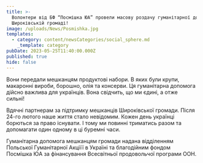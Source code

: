 ```yaml
---
title: >-
  Волонтери від БФ “Посмішка ЮА” провели масову роздачу гуманітарної допомоги в
  Широківській громаді!
image: /uploads/News/Posmishka.jpg
templates:
  - category: content/newsCategories/social_sphere.md
    _template: category
pubDate: 2023-05-25T11:40:00.000Z
published: true
hide: false
---
```


Вони передали мешканцям продуктові набори. В яких були крупи, макаронні
вироби, борошно, олія та консерви. Ця гуманітарна допомога дійсно
важлива для українців. Вона свідчить, що ми єдині, а отже сильні!

Вдячні партнерам за підтримку мешканців Широківської громади. Після
24-го лютого наше життя стало невідомим. Кожен день українці борються за
право існувати. І тому ми повинні триматись разом та допомагати один
одному в ці буремні часи.

Гуманітарна допомога мешканцям громади надана відділенням Польської
Гуманітарної Акціїї в Україні та благодійним фондом  Посмішка ЮА за
фінансування Всесвітньої продовольчої програми ООН.
